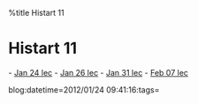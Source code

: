 %title Histart 11


=Histart 11=

- [[Jan 24 lec]]
- [[Jan 26 lec]]
- [[Jan 31 lec]]
- [[Feb 07 lec]]

blog:datetime=2012/01/24 09:41:16:tags=

